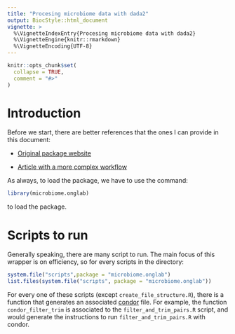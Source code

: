 ```yaml
---
title: "Procesing microbiome data with dada2"
output: BiocStyle::html_document
vignette: >
  %\VignetteIndexEntry{Procesing microbiome data with dada2}
  %\VignetteEngine{knitr::rmarkdown}
  %\VignetteEncoding{UTF-8}
---
```


```r
knitr::opts_chunk$set(
  collapse = TRUE,
  comment = "#>"
)
```

# Introduction

Before we start, there are better references that the ones I can provide in this document:

* [Original package website](https://benjjneb.github.io/dada2/)

* [Article with a more complex workflow](https://f1000research.com/articles/5-1492/v2)

As always, to load the package, we have to use the command:

```r
library(microbiome.onglab)
```

to load the package. 

# Scripts to run

Generally speaking, there are many script to run. The main focus of this wrapper is on efficiency, so for every scripts in the directory:

```r

system.file("scripts",package = "microbiome.onglab")
list.files(system.file("scripts", package = "microbiome.onglab"))

```

For every one of these scripts (except `create_file_structure.R`), there is a function that generates an associated [condor](https://research.cs.wisc.edu/htcondor/) file. For example, the function `condor_filter_trim` is associated to the `filter_and_trim_pairs.R` script, and would generate the instructions to run `filter_and_trim_pairs.R` with condor.







